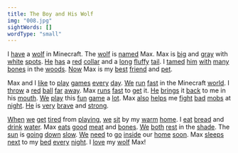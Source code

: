 ```yaml
---
title: The Boy and His Wolf
img: "008.jpg"
sightWords: []
wordType: "small"
---
```


I <u>have</u> a <u>wolf</u> in Minecraft. The <u>wolf</u> is <u>named</u> Max. Max is <u>big</u> and <u>gray</u> with <u>white</u> <u>spots</u>. <u>He</u> <u>has</u> a <u>red</u> <u>collar</u> and a <u>long</u> <u>fluffy</u> <u>tail</u>. I <u>tamed</u> <u>him</u> <u>with</u> <u>many</u> <u>bones</u> in the <u>woods</u>. <u>Now</u> Max is my <u>best</u> <u>friend</u> and <u>pet</u>.

Max and I <u>like</u> to <u>play</u> <u>games</u> <u>every</u> <u>day</u>. <u>We</u> <u>run</u> <u>fast</u> in the Minecraft <u>world</u>. I <u>throw</u> a <u>red</u> <u>ball</u> <u>far</u> <u>away</u>. Max <u>runs</u> <u>fast</u> to <u>get</u> it. <u>He</u> <u>brings</u> it <u>back</u> to me in his <u>mouth</u>. <u>We</u> <u>play</u> this <u>fun</u> <u>game</u> a <u>lot</u>. Max <u>also</u> <u>helps</u> me <u>fight</u> <u>bad</u> <u>mobs</u> at <u>night</u>. <u>He</u> is <u>very</u> <u>brave</u> and <u>strong</u>.

<u>When</u> <u>we</u> <u>get</u> <u>tired</u> from <u>playing</u>, <u>we</u> <u>sit</u> by my <u>warm</u> <u>home</u>. I <u>eat</u> <u>bread</u> and <u>drink</u> <u>water</u>. Max <u>eats</u> <u>good</u> <u>meat</u> and <u>bones</u>. <u>We</u> <u>both</u> <u>rest</u> in the <u>shade</u>. The <u>sun</u> is <u>going</u> <u>down</u> <u>slow</u>. <u>We</u> <u>need</u> to <u>go</u> <u>inside</u> our <u>home</u> <u>soon</u>. Max <u>sleeps</u> <u>next</u> to my <u>bed</u> <u>every</u> <u>night</u>. I <u>love</u> my <u>wolf</u> Max!